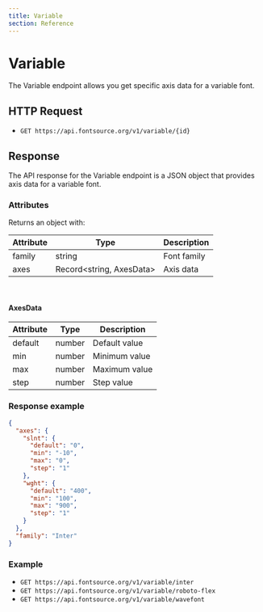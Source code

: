 ```yaml
---
title: Variable
section: Reference
---
```


# Variable

The Variable endpoint allows you get specific axis data for a variable font.

## HTTP Request

- `GET https://api.fontsource.org/v1/variable/{id}`

## Response

The API response for the Variable endpoint is a JSON object that provides axis data for a variable font.

### Attributes

Returns an object with:

| Attribute | Type                           | Description |
| --------- | ------------------------------ | ----------- |
| family    | string                         | Font family |
| axes      | Record&lt;string, AxesData&gt; | Axis data   |

<br />

#### AxesData

| Attribute | Type   | Description   |
| --------- | ------ | ------------- |
| default   | number | Default value |
| min       | number | Minimum value |
| max       | number | Maximum value |
| step      | number | Step value    |

### Response example

```json
{
  "axes": {
    "slnt": {
      "default": "0",
      "min": "-10",
      "max": "0",
      "step": "1"
    },
    "wght": {
      "default": "400",
      "min": "100",
      "max": "900",
      "step": "1"
    }
  },
  "family": "Inter"
}
```

### Example

- `GET https://api.fontsource.org/v1/variable/inter`
- `GET https://api.fontsource.org/v1/variable/roboto-flex`
- `GET https://api.fontsource.org/v1/variable/wavefont`
